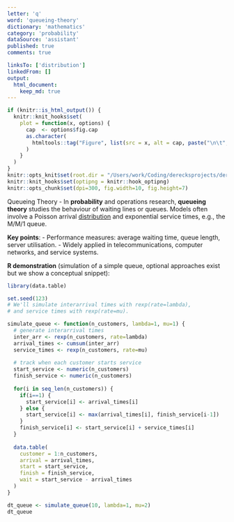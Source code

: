 ```yaml
---
letter: 'q'
word: 'queueing-theory'
dictionary: 'mathematics'
category: 'probability'
dataSource: 'assistant'
published: true
comments: true

linksTo: ['distribution']
linkedFrom: []
output:
  html_document:
    keep_md: true
---
```


```r
if (knitr::is_html_output()) {
  knitr::knit_hooks$set(
    plot = function(x, options) {
      cap  <- options$fig.cap
      as.character(
        htmltools::tag("Figure", list(src = x, alt = cap, paste("\n\t", cap, "\n", sep="")))
      )
    }
  )
}
knitr::opts_knit$set(root.dir = "/Users/work/Coding/derecksprojects/derecksnotes.com-playground/derecksnotes.com/client/src/app/dictionaries/mathematics/definitions")
knitr::knit_hooks$set(optipng = knitr::hook_optipng)
knitr::opts_chunk$set(dpi=300, fig.width=10, fig.height=7)
```

<a id="queueing-theory">Queueing Theory</a> - In **probability** and operations research, **queueing theory** studies the behaviour of waiting lines or queues. Models often involve a Poisson arrival [distribution](#distribution) and exponential service times, e.g., the M/M/1 queue.

**Key points**:
- Performance measures: average waiting time, queue length, server utilisation.
- Widely applied in telecommunications, computer networks, and service systems.

**R demonstration** (simulation of a simple queue, optional approaches exist but we show a conceptual snippet):

```r
library(data.table)

set.seed(123)
# We'll simulate interarrival times with rexp(rate=lambda),
# and service times with rexp(rate=mu).

simulate_queue <- function(n_customers, lambda=1, mu=1) {
  # generate interarrival times
  inter_arr <- rexp(n_customers, rate=lambda)
  arrival_times <- cumsum(inter_arr)
  service_times <- rexp(n_customers, rate=mu)
  
  # track when each customer starts service
  start_service <- numeric(n_customers)
  finish_service <- numeric(n_customers)
  
  for(i in seq_len(n_customers)) {
    if(i==1) {
      start_service[i] <- arrival_times[i]
    } else {
      start_service[i] <- max(arrival_times[i], finish_service[i-1])
    }
    finish_service[i] <- start_service[i] + service_times[i]
  }
  
  data.table(
    customer = 1:n_customers,
    arrival = arrival_times,
    start = start_service,
    finish = finish_service,
    wait = start_service - arrival_times
  )
}

dt_queue <- simulate_queue(10, lambda=1, mu=2)
dt_queue
```
